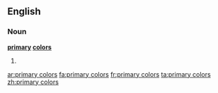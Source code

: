 ==English==

===Noun===
'''[[primary]] [[color]]s'''

# {{plural of|primary color}}

[[ar:primary colors]]
[[fa:primary colors]]
[[fr:primary colors]]
[[ta:primary colors]]
[[zh:primary colors]]